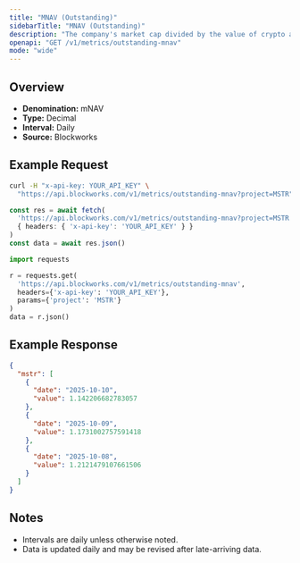 ```yaml
---
title: "MNAV (Outstanding)"
sidebarTitle: "MNAV (Outstanding)"
description: "The company's market cap divided by the value of crypto asset holdings. Often called Basic mNAV, it is the most simplistic way to track the multiple the company trades at relative to its crypto assets held. This figure can be calculated using both the market cap and the enterprise value. Some Companies may hold a considerable amount of cash that has not yet been deployed into crypto, which the Enterprise Value calculation highlights."
openapi: "GET /v1/metrics/outstanding-mnav"
mode: "wide"
---
```


## Overview

- **Denomination:** mNAV
- **Type:** Decimal
- **Interval:** Daily
- **Source:** Blockworks

## Example Request

<CodeGroup>

```bash cURL
curl -H "x-api-key: YOUR_API_KEY" \
  "https://api.blockworks.com/v1/metrics/outstanding-mnav?project=MSTR"
```

```typescript TypeScript
const res = await fetch(
  'https://api.blockworks.com/v1/metrics/outstanding-mnav?project=MSTR',
  { headers: { 'x-api-key': 'YOUR_API_KEY' } }
)
const data = await res.json()
```

```python Python
import requests

r = requests.get(
  'https://api.blockworks.com/v1/metrics/outstanding-mnav',
  headers={'x-api-key': 'YOUR_API_KEY'},
  params={'project': 'MSTR'}
)
data = r.json()
```

</CodeGroup>

## Example Response

```json
{
  "mstr": [
    {
      "date": "2025-10-10",
      "value": 1.142206682783057
    },
    {
      "date": "2025-10-09",
      "value": 1.1731002757591418
    },
    {
      "date": "2025-10-08",
      "value": 1.2121479107661506
    }
  ]
}
```

## Notes
- Intervals are daily unless otherwise noted.
- Data is updated daily and may be revised after late-arriving data.